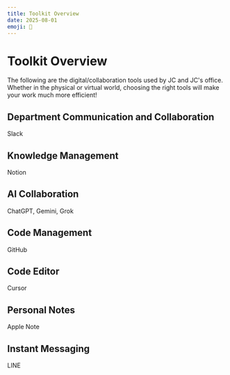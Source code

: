```yaml
---
title: Toolkit Overview
date: 2025-08-01
emoji: 🧰
---
```


# Toolkit Overview

The following are the digital/collaboration tools used by JC and JC's office. Whether in the physical or virtual world, choosing the right tools will make your work much more efficient!

## Department Communication and Collaboration

Slack

## Knowledge Management

Notion

## AI Collaboration

ChatGPT, Gemini, Grok

## Code Management

GitHub

## Code Editor

Cursor

## Personal Notes

Apple Note

## Instant Messaging

LINE
